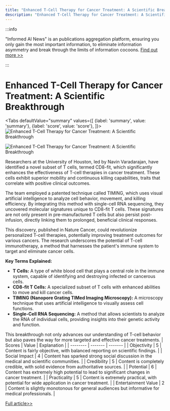 ```yaml
---
title: "Enhanced T-Cell Therapy for Cancer Treatment: A Scientific Breakthrough"
description: "Enhanced T-Cell Therapy for Cancer Treatment: A Scientific Breakthrough"
---
```



:::info

"Informed AI News" is an publications aggregation platform, ensuring you only gain the most important information, to eliminate information asymmetry and break through the limits of information cocoons.  [Find out more >>](/)

:::

# Enhanced T-Cell Therapy for Cancer Treatment: A Scientific Breakthrough


<Tabs
	defaultValue="summary"
	values={[
	{label: 'summary', value: 'summary'},
	{label: 'score', value: 'score'},
]}>
<TabItem value="summary">
<img
  src="https://image.informedainews.com/2024/06/Hea-UdV-1717829622-0.jpg"
  alt="Enhanced T-Cell Therapy for Cancer Treatment: A Scientific Breakthrough"
/>

<img
  src="https://image.informedainews.com/2024/06/Hea-z0l-1717829622-1.jpg"
  alt="Enhanced T-Cell Therapy for Cancer Treatment: A Scientific Breakthrough"
/>



Researchers at the University of Houston, led by Navin Varadarajan, have identified a novel subset of T cells, termed CD8-fit, which significantly enhances the effectiveness of T-cell therapies in cancer treatment. These cells exhibit superior mobility and continuous killing capabilities, traits that correlate with positive clinical outcomes.

The team employed a patented technique called TIMING, which uses visual artificial intelligence to analyze cell behavior, movement, and killing efficiency. By integrating this method with single-cell RNA sequencing, they uncovered molecular signatures unique to CD8-fit T cells. These signatures are not only present in pre-manufactured T cells but also persist post-infusion, directly linking them to prolonged, beneficial clinical responses.

This discovery, published in Nature Cancer, could revolutionize personalized T-cell therapies, potentially improving treatment outcomes for various cancers. The research underscores the potential of T-cell immunotherapy, a method that harnesses the patient's immune system to target and eliminate cancer cells.

**Key Terms Explained:**
- **T Cells:** A type of white blood cell that plays a central role in the immune system, capable of identifying and destroying infected or cancerous cells.
- **CD8-fit T Cells:** A specialized subset of T cells with enhanced abilities to move and kill cancer cells.
- **TIMING (Nanopore Grating TIMed Imaging Microscopy):** A microscopy technique that uses artificial intelligence to visually assess cell functions.
- **Single-Cell RNA Sequencing:** A method that allows scientists to analyze the RNA of individual cells, providing insights into their genetic activity and function.

This breakthrough not only advances our understanding of T-cell behavior but also paves the way for more targeted and effective cancer treatments.
</TabItem>
<TabItem value="score">
	| Scores     | Value   | Explanation |
	| -------- | ------- | ------- |
	| Objectivity  | 5    | Content is fairly objective, with balanced reporting on scientific findings.    |
	| Social Impact | 4     | Content has sparked strong social discussion in the medical and scientific communities.    |
	| Credibility    | 5    | Content is completely credible, with solid evidence from authoritative sources.    |
	| Potential    | 6    | Content has extremely high potential to lead to significant changes in cancer treatment.    |
	| Practicality    | 5    | Content is extremely practical, with potential for wide application in cancer treatment.    |
	| Entertainment Value    | 2    | Content is slightly monotonous for general audiences but informative for medical professionals.    |
</TabItem>
</Tabs>

[Full article>>](https://www.cnbeta.com.tw/articles/science/1433955.htm)
